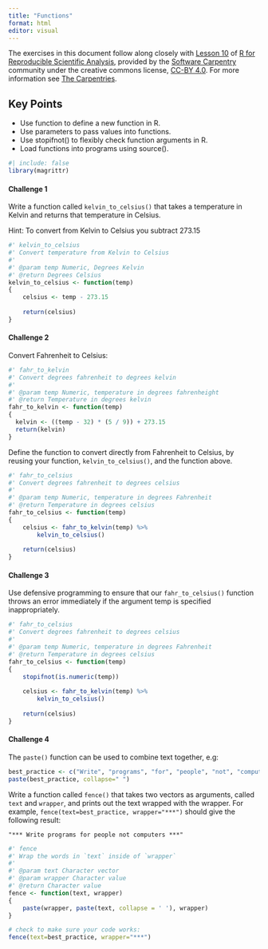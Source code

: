 ```yaml
---
title: "Functions"
format: html
editor: visual
---
```


The exercises in this document follow along closely with [Lesson 10](https://swcarpentry.github.io/r-novice-gapminder/10-functions.html) of [R for Reproducible Scientific Analysis](https://swcarpentry.github.io/r-novice-gapminder/), provided by the [Software Carpentry](https://software-carpentry.org/) community under the creative commons license, [CC-BY 4.0](https://creativecommons.org/licenses/by/4.0/). For more information see [The Carpentries](https://carpentries.org/).

::: callout-tip
## Key Points

-   Use function to define a new function in R.
-   Use parameters to pass values into functions.
-   Use stopifnot() to flexibly check function arguments in R.
-   Load functions into programs using source().
:::

```r
#| include: false
library(magrittr)
```

#### Challenge 1

Write a function called `kelvin_to_celsius()` that takes a temperature in Kelvin and returns that temperature in Celsius.

Hint: To convert from Kelvin to Celsius you subtract 273.15

<!-- Challenge 1 answer begin -->

```r
#' kelvin_to_celsius
#' Convert temperature from Kelvin to Celsius
#' 
#' @param temp Numeric, Degrees Kelvin
#' @return Degrees Celsius
kelvin_to_celsius <- function(temp)
{
    celsius <- temp - 273.15
    
    return(celsius)
}
```

<!-- Challenge 1 answer end -->

#### Challenge 2

Convert Fahrenheit to Celsius:

```r
#' fahr_to_kelvin
#' Convert degrees fahrenheit to degrees kelvin
#' 
#' @param temp Numeric, temperature in degrees fahrenheight
#' @return Temperature in degrees kelvin
fahr_to_kelvin <- function(temp)
{
  kelvin <- ((temp - 32) * (5 / 9)) + 273.15
  return(kelvin)
}
```

Define the function to convert directly from Fahrenheit to Celsius, by reusing your function, `kelvin_to_celsius()`, and the function above.

<!-- Challenge 2 answer begin -->

```r
#' fahr_to_celsius
#' Convert degrees fahrenheit to degrees celsius
#' 
#' @param temp Numeric, temperature in degrees Fahrenheit
#' @return Temperature in degrees celsius
fahr_to_celsius <- function(temp)
{
    celsius <- fahr_to_kelvin(temp) %>%
        kelvin_to_celsius()
    
    return(celsius)
}
```

<!-- Challenge 2 answer end -->

#### Challenge 3

Use defensive programming to ensure that our `fahr_to_celsius()` function throws an error immediately if the argument temp is specified inappropriately.

<!-- Challenge 3 answer begin -->

```r
#' fahr_to_celsius
#' Convert degrees fahrenheit to degrees celsius
#' 
#' @param temp Numeric, temperature in degrees Fahrenheit
#' @return Temperature in degrees celsius
fahr_to_celsius <- function(temp)
{
    stopifnot(is.numeric(temp))
    
    celsius <- fahr_to_kelvin(temp) %>%
        kelvin_to_celsius()
    
    return(celsius)
}
```

<!-- Challenge 3 answer end -->

#### Challenge 4

The `paste()` function can be used to combine text together, e.g:

```r
best_practice <- c("Write", "programs", "for", "people", "not", "computers")
paste(best_practice, collapse=" ")
```

Write a function called `fence()` that takes two vectors as arguments, called `text` and `wrapper`, and prints out the text wrapped with the wrapper. For example, `fence(text=best_practice, wrapper="***")` should give the following result:

```         
"*** Write programs for people not computers ***"
```

<!-- Challenge 4 answer begin -->

```r
#' fence
#' Wrap the words in `text` inside of `wrapper`
#' 
#' @param text Character vector
#' @param wrapper Character value
#' @return Character value
fence <- function(text, wrapper)
{
    paste(wrapper, paste(text, collapse = ' '), wrapper)
}

# check to make sure your code works:
fence(text=best_practice, wrapper="***")
```

<!-- Challenge 4 answer end -->
